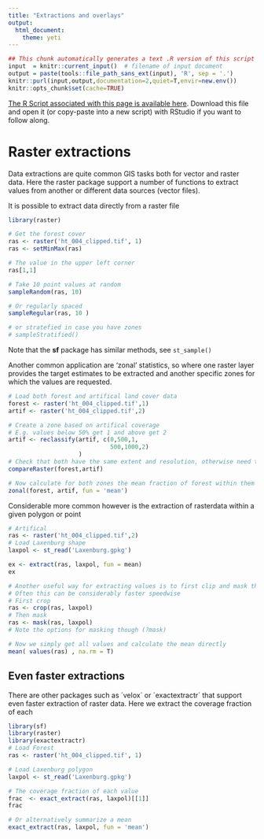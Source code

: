 ```yaml
---
title: "Extractions and overlays"
output: 
  html_document: 
    theme: yeti
---
```


```r
## This chunk automatically generates a text .R version of this script when running within knitr.  You do not need to run this...
input  = knitr::current_input()  # filename of input document
output = paste(tools::file_path_sans_ext(input), 'R', sep = '.')
knitr::purl(input,output,documentation=2,quiet=T,envir=new.env())
knitr::opts_chunk$set(cache=TRUE)
```

[<i class="fa fa-file-code-o fa-3x" aria-hidden="true"></i> The R Script associated with this page is available here](`r output`).  Download this file and open it (or copy-paste into a new script) with RStudio if you want to follow along.  

# Raster extractions

Data extractions are quite common GIS tasks both for vector and raster data. Here the raster package support a number of functions to extract values from another or different data sources (vector files).

It is possible to extract data directly from a raster file
```r
library(raster)

# Get the forest cover
ras <- raster('ht_004_clipped.tif', 1)
ras <- setMinMax(ras)

# The value in the upper left corner
ras[1,1]

# Take 10 point values at random
sampleRandom(ras, 10)

# Or regularly spaced
sampleRegular(ras, 10 )

# or stratefied in case you have zones 
# sampleStratified()

```

Note that the **sf** package has similar methods, see `st_sample()`

Another common application are 'zonal' statistics, so where one raster layer provides the target estimates to be extracted and another specific zones for which the values are requested.

```r
# Load both forest and artifical land cover data
forest <- raster('ht_004_clipped.tif',1)
artif <- raster('ht_004_clipped.tif',2)

# Create a zone based on artifical coverage
# E.g. values below 50% get 1 and above get 2
artif <- reclassify(artif, c(0,500,1,
                             500,1000,2)
                    )
# Check that both have the same extent and resolution, otherwise need to rescale
compareRaster(forest,artif)

# Now calculate for both zones the mean fraction of forest within them 
zonal(forest, artif, fun = 'mean')

```

Considerable more common however is the extraction of rasterdata within a given polygon or point

```r
# Artifical
ras <- raster('ht_004_clipped.tif',2)
# Load Laxenburg shape
laxpol <- st_read('Laxenburg.gpkg')

ex <- extract(ras, laxpol, fun = mean)
ex

# Another useful way for extracting values is to first clip and mask the input raster
# Often this can be considerably faster speedwise
# First crop
ras <- crop(ras, laxpol)
# Then mask
ras <- mask(ras, laxpol)
# Note the options for masking though (?mask)

# Now we simply get all values and calculate the mean directly
mean( values(ras) , na.rm = T)

```


## Even faster extractions

There are other packages such as ´velox´ or ´exactextractr´ that support even faster extraction of raster data.
Here we extract the coverage fraction of each

```r
library(sf)
library(raster)
library(exactextractr)
# Load Forest
ras <- raster('ht_004_clipped.tif', 1)

# Load Laxenburg polygon
laxpol <- st_read('Laxenburg.gpkg')

# The coverage fraction of each value
frac  <- exact_extract(ras, laxpol)[[1]]
frac

# Or alternatively summarize a mean
exact_extract(ras, laxpol, fun = 'mean')
```

